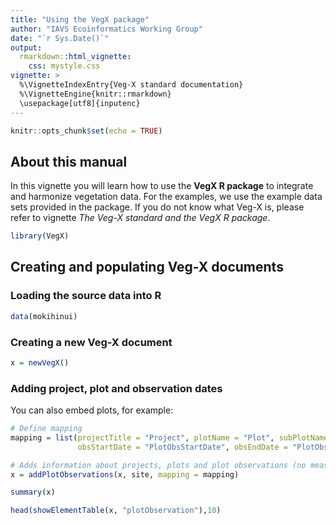 ```yaml
---
title: "Using the VegX package"
author: "IAVS Ecoinformatics Working Group"
date: "`r Sys.Date()`"
output: 
  rmarkdown::html_vignette:
    css: mystyle.css
vignette: >
  %\VignetteIndexEntry{Veg-X standard documentation}
  %\VignetteEngine{knitr::rmarkdown}
  \usepackage[utf8]{inputenc}
---
```


```r
knitr::opts_chunk$set(echo = TRUE)
```

## About this manual

In this vignette you will learn how to use the **VegX R package** to integrate and harmonize vegetation data. For the examples, we use the example data sets provided in the package. If you do not know what Veg-X is, please refer to vignette *The Veg-X standard and the VegX R package*.

```r
library(VegX)
```

## Creating and populating Veg-X documents

### Loading the source data into R

```r
data(mokihinui)
```


### Creating a new Veg-X document
```r
x = newVegX()
```

### Adding project, plot and observation dates

You can also embed plots, for example:

```r
# Define mapping
mapping = list(projectTitle = "Project", plotName = "Plot", subPlotName = "Subplot",
               obsStartDate = "PlotObsStartDate", obsEndDate = "PlotObsStopDate")

# Adds information about projects, plots and plot observations (no measurements yet)
x = addPlotObservations(x, site, mapping = mapping)
```

```r
summary(x)
```

```r
head(showElementTable(x, "plotObservation"),10)
```

